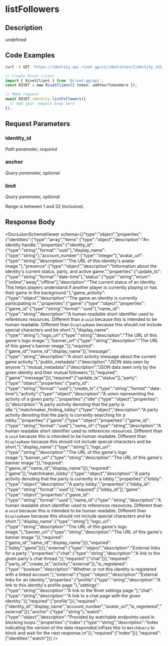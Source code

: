 

# listFollowers

## Description

undefined


## Code Examples

<CodeGroup title='Request' tag='GET' label='https://identity.api.rivet.gg/v1/identities/{identity_id}/followers'>

```bash {{ title: 'cURL' }}
curl -X GET 'https://identity.api.rivet.gg/v1/identities/{identity_id}/followers'
```

```ts
// Create Rivet client
import { RivetClient } from '@rivet-gg/api';
const RIVET = new RivetClient({ token: addYourTokenHere });

// Make request
await RIVET.identity.listFollowers({
  // Add your request body here
});
```

</CodeGroup>


## Request Parameters


### identity_id

_Path parameter, required_





### anchor

_Query parameter, optional_





### limit

_Query parameter, optional_


Range is between 1 and 32 (inclusive).


## Response Body

<DocsJsonSchemaViewer schema={{"type":"object","properties":{"identities":{"type":"array","items":{"type":"object","description":"An identity handle.","properties":{"identity_id":{"type":"string","format":"uuid"},"display_name":{"type":"string"},"account_number":{"type":"integer"},"avatar_url":{"type":"string","description":"The URL of this identity's avatar image."},"presence":{"type":"object","description":"Information about the identity's current status, party, and active game.","properties":{"update_ts":{"type":"string","format":"date-time"},"status":{"type":"string","enum":["online","away","offline"],"description":"The current status of an identity. This helps players understand if another player is currently playing or has their game in the background."},"game_activity":{"type":"object","description":"The game an identity is currently participating in.","properties":{"game":{"type":"object","properties":{"game_id":{"type":"string","format":"uuid"},"name_id":{"type":"string","description":"A human readable short identifier used to references resources. Different than a `uuid` because this is intended to be human readable. Different than `DisplayName` because this should not include special characters and be short."},"display_name":{"type":"string"},"logo_url":{"type":"string","description":"The URL of this game's logo image."},"banner_url":{"type":"string","description":"The URL of this game's banner image."}},"required":["game_id","name_id","display_name"]},"message":{"type":"string","description":"A short activity message about the current game activity."},"public_metadata":{"description":"JSON data seen by anyone."},"mutual_metadata":{"description":"JSON data seen only by the given identity and their mutual followers."}},"required":["game","message"]}},"required":["update_ts","status"]},"party":{"type":"object","properties":{"party_id":{"type":"string","format":"uuid"},"create_ts":{"type":"string","format":"date-time"},"activity":{"type":"object","description":"A union representing the activity of a given party.","properties":{"idle":{"type":"object","properties":{},"description":"A party activity denoting that the party is idle."},"matchmaker_finding_lobby":{"type":"object","description":"A party activity denoting that the party is currently searching for a lobby.","properties":{"game":{"type":"object","properties":{"game_id":{"type":"string","format":"uuid"},"name_id":{"type":"string","description":"A human readable short identifier used to references resources. Different than a `uuid` because this is intended to be human readable. Different than `DisplayName` because this should not include special characters and be short."},"display_name":{"type":"string"},"logo_url":{"type":"string","description":"The URL of this game's logo image."},"banner_url":{"type":"string","description":"The URL of this game's banner image."}},"required":["game_id","name_id","display_name"]}},"required":["game"]},"matchmaker_lobby":{"type":"object","description":"A party activity denoting that the party is currently in a lobby.","properties":{"lobby":{"type":"object","description":"A party lobby.","properties":{"lobby_id":{"type":"string","format":"uuid"}},"required":["lobby_id"]},"game":{"type":"object","properties":{"game_id":{"type":"string","format":"uuid"},"name_id":{"type":"string","description":"A human readable short identifier used to references resources. Different than a `uuid` because this is intended to be human readable. Different than `DisplayName` because this should not include special characters and be short."},"display_name":{"type":"string"},"logo_url":{"type":"string","description":"The URL of this game's logo image."},"banner_url":{"type":"string","description":"The URL of this game's banner image."}},"required":["game_id","name_id","display_name"]}},"required":["lobby","game"]}}},"external":{"type":"object","description":"External links for a party.","properties":{"chat":{"type":"string","description":"A link to the given party's chat thread."}},"required":["chat"]}},"required":["party_id","create_ts","activity","external"]},"is_registered":{"type":"boolean","description":"Whether or not this identity is registered with a linked account."},"external":{"type":"object","description":"External links for an identity.","properties":{"profile":{"type":"string","description":"A link to this identity's profile page."},"settings":{"type":"string","description":"A link to the Rivet settings page."},"chat":{"type":"string","description":"A link to a chat page with the given identity."}},"required":["profile"]}},"required":["identity_id","display_name","account_number","avatar_url","is_registered","external"]}},"anchor":{"type":"string"},"watch":{"type":"object","description":"Provided by watchable endpoints used in blocking loops.","properties":{"index":{"type":"string","description":"Index indicating the version of the data responded.\nPass this to `WatchQuery` to block and wait for the next response.\n"}},"required":["index"]}},"required":["identities","watch"]}} />

